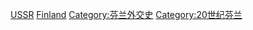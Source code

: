 [[Category:芬蘭雙邊關係|USSR]]
[[Category:蘇聯雙邊關係|Finland]]
[[Category:芬兰外交史|Category:芬兰外交史]]
[[Category:20世纪芬兰|Category:20世纪芬兰]]